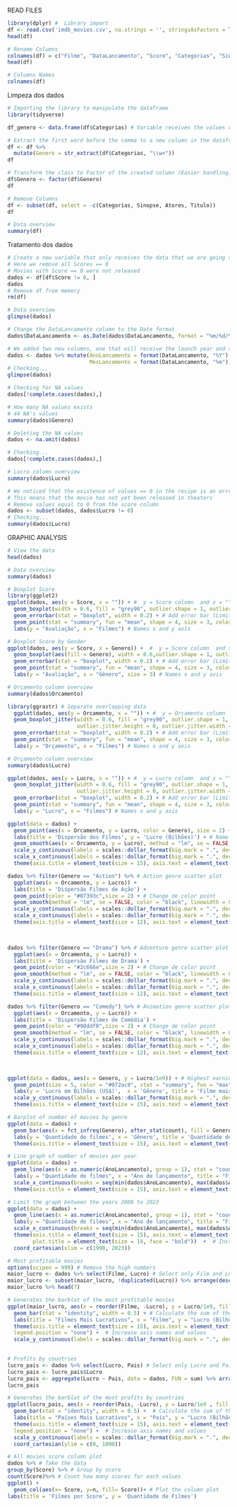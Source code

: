 READ FILES
```{r}
library(dplyr) #  Library import
df <- read.csv('imdb_movies.csv', na.strings = '', stringsAsFactors = T) # File reading
head(df)
```

```{r}
# Rename Columns
colnames(df) = c("Filme", "DataLancamento", "Score", "Categorias", "Sinopse", "Atores", "Titulo", "Status", "Lingua", "Orcamento", "Lucro", "Pais")
head(df)
```
```{r}
# Columns Names
colnames(df)
```

Limpeza dos dados
```{r}
# Importing the library to manipulate the dataframe
library(tidyverse)

df_genero <- data.frame(df$Categorias) # Variable receives the values of the Categories column

# Extract the first word before the comma to a new column in the dataframe (df_genero)
df <- df %>%
  mutate(Genero = str_extract(df$Categorias, "\\w+"))
df
```
```{r}
# Transform the class to Factor of the created column (Easier handling)
df$Genero <- factor(df$Genero)
df
```
```{r}
# Remove Columns
df <- subset(df, select = -c(Categorias, Sinopse, Atores, Titulo))
df
```
```{r}
# Data overview
summary(df)

```
Tratamento dos dados
```{r}
# Create a new variable that only receives the data that we are going to analyze
# Here we remove all Scores == 0
# Movies with Score == 0 were not released
dados <- df[df$Score != 0, ]
dados
# Remove df from memory
rm(df)
```

```{r}
# Data overview
glimpse(dados)
```

```{r}
# Change the DataLancamento column to the Date format
dados$DataLancamento <- as.Date(dados$DataLancamento, format = "%m/%d/%Y")

# We added two new columns, one that will receive the launch year and the other the launch month
dados <- dados %>% mutate(AnoLancamento = format(DataLancamento, "%Y"),
                          MesLancamento = format(DataLancamento, "%m"))
# Checking...
glimpse(dados)
```

```{r}
# Checking for NA values
dados[!complete.cases(dados),]
```
```{r}
# How many NA values exists
# 44 NA's values
summary(dados$Genero)
```
```{r}
# Deleting the NA values
dados <- na.omit(dados)

# Checking...
dados[!complete.cases(dados),]
```


```{r}
# Lucro column overview
summary(dados$Lucro)
```

```{r}
# We noticed that the existence of values == 0 in the recipe is an error
# This means that the movie has not yet been released in theaters
# Remove values equal to 0 from the score column
dados <- subset(dados, dados$Lucro != 0)
# Checking...
summary(dados$Lucro)
```
GRAPHIC ANALYSIS
```{r}
# View the data
head(dados)
```
```{r}
# Data overview
summary(dados)
```

```{r}
# Boxplot Score
library(ggplot2)
ggplot(dados, aes(y = Score, x = "")) + #  y = Score column  and x = "" (single group)
  geom_boxplot(width = 0.6, fill = "grey90", outlier.shape = 1, outlier.size =  2) + # Style the Boxplot 
  geom_errorbar(stat = "boxplot", width = 0.2) + # Add error bar (Limits)
  geom_point(stat = "summary", fun = "mean", shape = 4, size = 3, color = "red") + # Add an X in the boxplot media
  labs(y = "Avaliação", x = "Filmes") # Names x and y axis
```
```{r}
# Boxplot Score by Gender
ggplot(dados, aes(y = Score, x = Genero)) +  #  y = Score column  and x = Gender column 
  geom_boxplot(aes(fill = Genero), width = 0.6,outlier.shape = 1, outlier.size =  2, show.legend = F) + # Boxplot 
  geom_errorbar(stat = "boxplot", width = 0.2) + # Add error bar (Limits)
  geom_point(stat = "summary", fun = "mean", shape = 4, size = 3, color = "red") +# Add an X in the boxplot media
  labs(y = "Avaliação", x = "Gênero", size = 3) # Names x and y axis
```




```{r}
# Orçamento column overview
summary(dados$Orcamento)
```

```{r}
library(ggrastr) # Separate overlapping data 
  ggplot(dados, aes(y = Orcamento, x = "")) + #  y = Orcamento column  and x = "" (single group) 
  geom_boxplot_jitter(width = 0.6, fill = "grey90", outlier.shape = 1, outlier.size =  2, # Boxplot and use the library ggrastr to separate the outliers
                      outlier.jitter.height = 0, outlier.jitter.width = 0.5) +
  geom_errorbar(stat = "boxplot", width = 0.2) + # Add error bar (Limits)
  geom_point(stat = "summary", fun = "mean", shape = 4, size = 3, color = "red") + # Add an X in the boxplot media
  labs(y = "Orçamento", x = "Filmes") # Names x and y axis
```
```{r}
# Orçamento column overview
summary(dados$Lucro)
```

```{r}
ggplot(dados, aes(y = Lucro, x = "")) + #  y = Lucro column  and x = "" (single group) 
  geom_boxplot_jitter(width = 0.6, fill = "grey90", outlier.shape = 1, outlier.size =  2, # Boxplot and use the library ggrastr to separate the outliers
                      outlier.jitter.height = 0, outlier.jitter.width = 0.5) +
  geom_errorbar(stat = "boxplot", width = 0.2) + # Add error bar (Limits)
  geom_point(stat = "summary", fun = "mean", shape = 4, size = 3, color = "red") + # Add an X in the boxplot media
  labs(y = "Lucro", x = "Filmes") # Names x and y axis

```

```{r}
ggplot(data = dados) +
  geom_point(aes(x = Orcamento, y = Lucro, color = Genero), size = 2) + # Scatter plot
  labs(title = 'Dispersão dos Filmes', y = 'Lucro (Bilhões)') + # Name Title
  geom_smooth(aes(x = Orcamento, y = Lucro), method = "lm", se = FALSE, color = "black", linewidth = 0.5) + # Add tendency line
  scale_y_continuous(labels = scales::dollar_format(big.mark = ".", decimal.mark = ",", prefix = "US$")) + # Add the dollar prefix on x and y axis
  scale_x_continuous(labels = scales::dollar_format(big.mark = ".", decimal.mark = ",", prefix = "US$")) +
  theme(axis.title = element_text(size = 15), axis.text = element_text(size = 15), plot.title = element_text(size = 14, face = "bold"))  # Increase axis names and values

```

```{r}
dados %>% filter(Genero == "Action") %>% # Action genre scatter plot
  ggplot(aes(x = Orcamento, y = Lucro)) + 
  labs(title = 'Dispersão Filmes de Ação') +
  geom_point(color = "#07393c",size = 2) + # Change de color point
  geom_smooth(method = "lm", se = FALSE, color = "black", linewidth = 0.5) + # Add tendency line
  scale_y_continuous(labels = scales::dollar_format(big.mark = ".", decimal.mark = ",", prefix = "US$")) +
  scale_x_continuous(labels = scales::dollar_format(big.mark = ".", decimal.mark = ",", prefix = "US$")) +
  theme(axis.title = element_text(size = 12), axis.text = element_text(size = 12), plot.title = element_text(size = 14, face = "bold"))  # Increase axis names and values

  
```

```{r}
dados %>% filter(Genero == "Drama") %>% # Adventure genre scatter plot
  ggplot(aes(x = Orcamento, y = Lucro)) + 
  labs(title = 'Dispersão Filmes de Drama') +
  geom_point(color = "#2c666e",size = 2) + # Change de color point
  geom_smooth(method = "lm", se = FALSE, color = "black", linewidth = 0.5) + # Add tendency line
  scale_y_continuous(labels = scales::dollar_format(big.mark = ".", decimal.mark = ",")) +
  scale_x_continuous(labels = scales::dollar_format(big.mark = ".", decimal.mark = ",")) +
  theme(axis.title = element_text(size = 12), axis.text = element_text(size = 12), plot.title = element_text(size = 14, face = "bold"))  # Increase axis names and values

```

```{r}
dados %>% filter(Genero == "Comedy") %>% # Animation genre scatter plot
  ggplot(aes(x = Orcamento, y = Lucro)) + 
  labs(title = 'Dispersão Filmes de Comédia') +
  geom_point(color = "#90ddf0",size = 2) + # Change de color point
  geom_smooth(method = "lm", se = FALSE, color = "black", linewidth = 0.5) + # Add tendency line
  scale_y_continuous(labels = scales::dollar_format(big.mark = ".", decimal.mark = ",")) +
  scale_x_continuous(labels = scales::dollar_format(big.mark = ".", decimal.mark = ",")) + 
  theme(axis.title = element_text(size = 12), axis.text = element_text(size = 12), plot.title = element_text(size = 14, face = "bold"))  # Increase axis names and values

  
```


```{r}
ggplot(data = dados, aes(x = Genero, y = Lucro/1e9)) + # Highest earnings by gender
  geom_point(size = 5, color = "#072ac8", stat = "summary", fun = "max") + # Change color point
  labs(y = 'Lucro em Bilhões (US$)',  x = 'Gênero', title = 'Filme mais lucrativo por Gênero') + # Names axis and title
  scale_y_continuous(labels = scales::dollar_format(big.mark = ".", decimal.mark = ",",prefix = "US$")) +
  theme(axis.title = element_text(size = 15), axis.text = element_text(size = 15), plot.title = element_text(size = 14, face = "bold"))  # Increase axis names and values
```
```{r} 
# Barplot of number of movies by genre
ggplot(data = dados) +
  geom_bar(aes(x = fct_infreq(Genero), after_stat(count), fill = Genero), show.legend = F) + # Count how many movies by each genre
  labs(y = 'Quantidade de filmes', x = 'Gênero', title = 'Quantidade de Filmes Lançados por Gênero') + # Names axis and title
  theme(axis.title = element_text(size = 15), axis.text = element_text(size = 15), plot.title = element_text(size = 14, face = "bold")) # Increase axis names and values
```

```{r}
# Line graph of number of movies per year
ggplot(data = dados) +
  geom_line(aes(x = as.numeric(AnoLancamento), group = 1), stat = "count") +  # Count how many movies by year
  labs(y = "Quantidade de filmes", x = "Ano de lançamento", title = "Filmes Lançados por Ano") +
  scale_x_continuous(breaks = seq(min(dados$AnoLancamento), max(dados$AnoLancamento), by = 10)) + # Change the x-axis scale
  theme(axis.title = element_text(size = 15), axis.text = element_text(size = 15), plot.title = element_text(size = 14, face = "bold")) # Increase axis names and values
```
```{r}
# Limit the graph between the years 2000 to 2023
ggplot(data = dados) +
  geom_line(aes(x = as.numeric(AnoLancamento), group = 1), stat = "count") +
  labs(y = "Quantidade de filmes", x = "Ano de lançamento", title = "Filmes Lançados por Ano (1990 - 2023)") +
  scale_x_continuous(breaks = seq(min(dados$AnoLancamento), max(dados$AnoLancamento), by = 10)) +
  theme(axis.title = element_text(size = 15), axis.text = element_text(size = 15),
        plot.title = element_text(size = 14, face = "bold"))  +  # Increase axis names and values
  coord_cartesian(xlim = c(1990, 2023))
```


```{r}
# Most profitable movies
options(scipen = 999) # Remove the high numbers
maior_lucro <- dados %>% select(Filme, Lucro) # Select only Film and Lucro columns from dataset
maior_lucro <- subset(maior_lucro, !duplicated(Lucro)) %>% arrange(desc(Lucro)) %>% head(7) # Eliminates duplicate data and order the datas
maior_lucro %>% head(7)
```


```{r}
# Generates the barblot of the most profitable movies
ggplot(maior_lucro, aes(x = reorder(Filme, -Lucro), y = Lucro/1e9, fill = Filme)) +
  geom_bar(stat = "identity", width = 0.5) + # Calculate the sum of the variable y, grouped by the variable x and use bars to display the sums.
  labs(title = "Filmes Mais Lucrativos", x = "Filme", y = "Lucro (Bilhões)") +
  theme(axis.title = element_text(size = 15), axis.text = element_text(size = 13), plot.title = element_text(size = 14, face = "bold"), 
  legend.position = "none") +  # Increase axis names and values
  scale_y_continuous(labels = scales::dollar_format(big.mark = ".", decimal.mark = ",", prefix = "US$")) 
  
```
```{r}
# Profits by countries
lucro_pais <- dados %>% select(Lucro, Pais) # Select only Lucro and Pais columns from dataset
lucro_pais <- lucro_pais$Lucro
lucro_pais <- aggregate(Lucro ~ Pais, data = dados, FUN = sum) %>% arrange(desc(Lucro)) %>% head(5) # Add the profit for each country
lucro_pais
```

```{r}
# Generates the barblot of the most profits by countries
ggplot(lucro_pais, aes(x = reorder(Pais, -Lucro), y = Lucro/1e9 , fill = Pais)) +
  geom_bar(stat = "identity", width = 0.5) +  # Calculate the sum of the variable y, grouped by the variable x and use bars to display the sums.
  labs(title = "Países Mais Lucrativos", x = "País", y = "Lucro (Bilhões)") +
  theme(axis.title = element_text(size = 15), axis.text = element_text(size = 13), plot.title = element_text(size = 14, face = "bold"), 
  legend.position = "none") +  # Increase axis names and values
  scale_y_continuous(labels = scales::dollar_format(big.mark = ".", decimal.mark = ",",prefix = "US$")) +
  coord_cartesian(ylim = c(0, 1000))
```
```{r}
# All movies score column plot
dados %>% # Take the data
group_by(Score) %>% # Group by score
count(Score)%>% # Count how many scores for each values
ggplot() + 
  geom_col(aes(x= Score, y=n, fill= Score))+ # Plot the column plot
labs(title = 'Filmes por Score', y = 'Quantidade de Filmes') 
```





